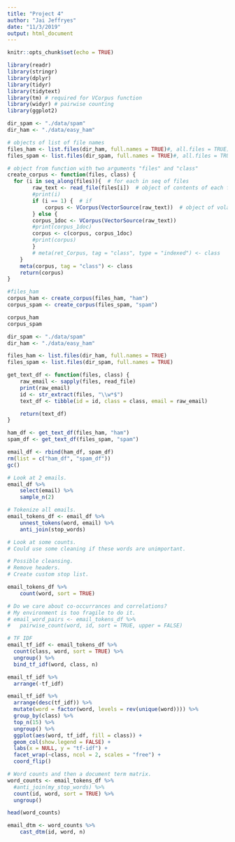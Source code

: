 ```yaml
---
title: "Project 4"
author: "Jai Jeffryes"
date: "11/3/2019"
output: html_document
---
```


```r
knitr::opts_chunk$set(echo = TRUE)
```

```r
library(readr)
library(stringr)
library(dplyr)
library(tidyr)
library(tidytext)
library(tm) # required for VCorpus function
library(widyr) # pairwise counting
library(ggplot2)
```

```r
dir_spam <- "./data/spam"
dir_ham <- "./data/easy_ham"

# objects of list of file names
files_ham <- list.files(dir_ham, full.names = TRUE)#, all.files = TRUE)
files_spam <- list.files(dir_spam, full.names = TRUE)#, all.files = TRUE)

# object from function with two arguments "files" and "class"
create_corpus <- function(files, class) {
  for (i in seq_along(files)){  # for each in seq of files   
		raw_text <- read_file(files[i])  # object of contents of each file
		#print(i)
		if (i == 1) {  # if 
			corpus <- VCorpus(VectorSource(raw_text))  # object of volatile corpora
		} else {
		corpus_1doc <- VCorpus(VectorSource(raw_text))
		#print(corpus_1doc)
		corpus <- c(corpus, corpus_1doc)
		#print(corpus)
		}
		# meta(ret_Corpus, tag = "class", type = "indexed") <- class
	}
	meta(corpus, tag = "class") <- class
	return(corpus)
}

#files_ham
corpus_ham <- create_corpus(files_ham, "ham")
corpus_spam <- create_corpus(files_spam, "spam")

```

```r
corpus_ham
corpus_spam
```

```r
dir_spam <- "./data/spam"
dir_ham <- "./data/easy_ham"

files_ham <- list.files(dir_ham, full.names = TRUE)
files_spam <- list.files(dir_spam, full.names = TRUE)

get_text_df <- function(files, class) {
	raw_email <- sapply(files, read_file)
	print(raw_email)
	id <- str_extract(files, "\\w*$")
	text_df <- tibble(id = id, class = class, email = raw_email)

	return(text_df)
}

ham_df <- get_text_df(files_ham, "ham")
spam_df <- get_text_df(files_spam, "spam")

email_df <- rbind(ham_df, spam_df)
rm(list = c("ham_df", "spam_df"))
gc()

```

```r
# Look at 2 emails.
email_df %>% 
	select(email) %>% 
	sample_n(2)

# Tokenize all emails.
email_tokens_df <- email_df %>% 
	unnest_tokens(word, email) %>% 
	anti_join(stop_words)
```

```r
# Look at some counts.
# Could use some cleaning if these words are unimportant.

# Possible cleansing.
# Remove headers.
# Create custom stop list.

email_tokens_df %>% 
	count(word, sort = TRUE)
```

```r
# Do we care about co-occurrances and correlations?
# My environment is too fragile to do it.
# email_word_pairs <- email_tokens_df %>%
# 	pairwise_count(word, id, sort = TRUE, upper = FALSE)
```

```r
# TF IDF
email_tf_idf <- email_tokens_df %>% 
  count(class, word, sort = TRUE) %>%
  ungroup() %>%
  bind_tf_idf(word, class, n)

email_tf_idf %>% 
  arrange(-tf_idf)

email_tf_idf %>%
  arrange(desc(tf_idf)) %>%
  mutate(word = factor(word, levels = rev(unique(word)))) %>% 
  group_by(class) %>% 
  top_n(15) %>% 
  ungroup() %>%
  ggplot(aes(word, tf_idf, fill = class)) +
  geom_col(show.legend = FALSE) +
  labs(x = NULL, y = "tf-idf") +
  facet_wrap(~class, ncol = 2, scales = "free") +
  coord_flip()

# Word counts and then a document term matrix.
word_counts <- email_tokens_df %>%
  #anti_join(my_stop_words) %>%
  count(id, word, sort = TRUE) %>%
  ungroup()

head(word_counts)

email_dtm <- word_counts %>% 
	cast_dtm(id, word, n)
```


